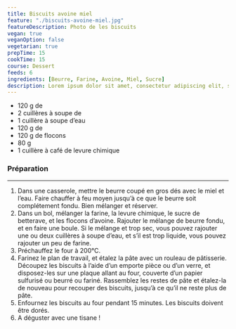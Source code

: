 ```yaml
---
title: Biscuits avoine miel
feature: "./biscuits-avoine-miel.jpg"
featureDescription: Photo de les biscuits
vegan: true
veganOption: false
vegetarian: true
prepTime: 15
cookTime: 15
course: Dessert
feeds: 6
ingredients: [Beurre, Farine, Avoine, Miel, Sucre]
description: Lorem ipsum dolor sit amet, consectetur adipiscing elit, sed do eiusmod tempor incididunt ut labore et dolore magna aliqua.
---
```


<Ingredients>

- 120 g de <Ing id="beurre"/>
- 2 cuillères à soupe de <Ing id="miel"/>
- 1 cuillère à soupe d’eau
- 120 g de <Ing id="farine"/>
- 120 g de flocons <Ing id="avoine" text="d'avoine"/>
- 80 g <Ing id="sucre"/>
- 1 cuillère à café de levure chimique

</Ingredients>

### Préparation

---

1. Dans une casserole, mettre le beurre coupé en gros dés avec le miel et
   l’eau. Faire chauffer à feu moyen jusqu’à ce que le beurre soit
   complétement fondu. Bien mélanger et réserver.
2. Dans un bol, mélanger la farine, la levure chimique, le sucre de betterave,
   et les flocons d’avoine. Rajouter le mélange de beurre fondu, et en
   faire une boule. Si le mélange et trop sec, vous pouvez rajouter une ou
   deux cuillères à soupe d’eau, et s’il est trop liquide, vous pouvez
   rajouter un peu de farine.
3. Préchauffez le four à 200°C.
4. Farinez le plan de travail, et étalez la pâte avec un rouleau de pâtisserie.
   Découpez les biscuits à l’aide d’un emporte pièce ou d’un verre, et
   disposez-les sur une plaque allant au four, couverte d’un papier
   sulfurisé ou beurré ou fariné. Rassemblez les restes de pâte et
   étalez-la de nouveau pour recouper des biscuits, jusqu’à ce qu’il ne
   reste plus de pâte.
5. Enfournez les biscuits au four pendant 15 minutes. Les biscuits doivent être dorés.
6. A déguster avec une tisane !
